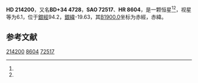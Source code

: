 {{Starbox begin
| name = HD 214200
}}
{{Starbox observe
| epoch = [[J2000.0|J2000.0]]
| constell = {{星座名待查}}<ref name=SIMBAD>{{cite web
 | url=http://simbad.u-strasbg.fr/simbad/sim-id?Ident=HR+8604
 | title=Pulsating variable Star
 | publisher=Centre de Données astronomiques de Strasbourg
 | work=SIMBAD
 | accessdate=2012-07-13
 | archive-date=2016-03-17
 | archive-url=https://web.archive.org/web/20160317151658/http://simbad.u-strasbg.fr/simbad/sim-id?Ident=HR%208604
 | dead-url=no
 }}</ref><ref name=DATA>{{cite web
 | url=http://vizier.u-strasbg.fr/viz-bin/VizieR-5?-out.add=.&-source=5050&-corr=PK=HR&-out.max=9999&HR=8604
 | title=VizieR Detailed Page
 | accessdate=2012-07-13
 | archive-date=2016-03-05
 | archive-url=https://web.archive.org/web/20160305003207/http://vizier.u-strasbg.fr/viz-bin/VizieR-5?-out.add=.&-source=5050&-corr=PK=HR&-out.max=9999&HR=8604
 | dead-url=no
 }}</ref>
| 星官 = 
| ra = {{RA|22|36|7.9}}<ref name=SIMBAD /><ref name=DATA />
| dec = {{DEC|+35|34|38}}<ref name=SIMBAD /><ref name=DATA />
| appmag_v = 6.1<ref name=SIMBAD /><ref name=DATA />
}}
{{Starbox character
| class = K0<ref name=SIMBAD /><ref name=DATA />
| b-v = 1<ref name=SIMBAD /><ref name=DATA />
| u-b = <ref name=SIMBAD /><ref name=DATA />
| r-i = <ref name=SIMBAD /><ref name=DATA />
| variable = 
}}
{{Starbox astrometry
| radial_v = 
| prop_mo_ra = -16
| parallax = 
| p_error = 
}}
{{Starbox catalog
| names =BD+34 4728，[[SAO星表|SAO]] 72517，[[HD星表|HD]] 214200，[[HR星表|HR]] 8604}}
{{Starbox reference |Simbad=HR+8604}}
{{Starbox end}}

'''HD 214200'''，又名'''BD+34 4728'''，'''SAO 72517'''、'''HR 8604'''，是一颗恒星<ref name=SIMBAD /><ref name=DATA />，视星等为6.1，位于[[銀道座標系|銀經]]94.2，[[銀道座標系|銀緯]]-19.63，其[[B1900.0|B1900.0]]坐标为赤經{{RA|22|31|35.2}}，赤緯{{DEC|+35|-19.63|40}}。

== 参考文献 ==
{{reflist}}

{{star-stub}}

[[Category:HD和HDE天體|214200]]
[[Category:HR天體|8604]]
[[Category:SAO天體|72517]]